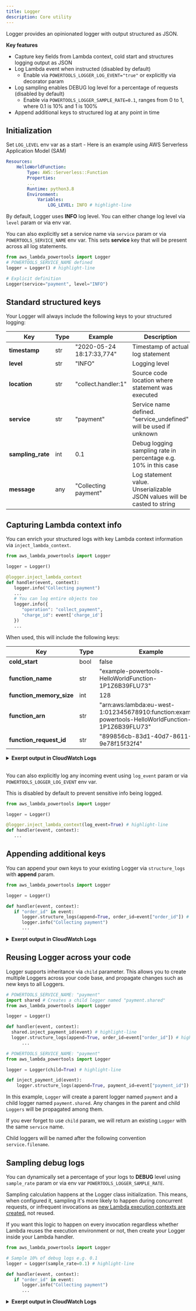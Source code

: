 ```yaml
---
title: Logger
description: Core utility
---
```



Logger provides an opinionated logger with output structured as JSON.

**Key features**

* Capture key fields from Lambda context, cold start and structures logging output as JSON
* Log Lambda event when instructed (disabled by default)
    - Enable via `POWERTOOLS_LOGGER_LOG_EVENT="true"` or explicitly via decorator param
* Log sampling enables DEBUG log level for a percentage of requests (disabled by default)
    - Enable via `POWERTOOLS_LOGGER_SAMPLE_RATE=0.1`, ranges from 0 to 1, where 0.1 is 10% and 1 is 100%
* Append additional keys to structured log at any point in time

## Initialization

Set `LOG_LEVEL` env var as a start - Here is an example using AWS Serverless Application Model (SAM)

```yaml:title=template.yaml
Resources:
    HelloWorldFunction:
        Type: AWS::Serverless::Function
        Properties:
        ...
        Runtime: python3.8
        Environment:
            Variables:
                LOG_LEVEL: INFO # highlight-line
```

By default, Logger uses **INFO** log level. You can either change log level via `level` param or via env var.

You can also explicitly set a service name via `service` param or via `POWERTOOLS_SERVICE_NAME` env var. This sets **service** key that will be present across all log statements.

```python:title=app.py
from aws_lambda_powertools import Logger
# POWERTOOLS_SERVICE_NAME defined
logger = Logger() # highlight-line

# Explicit definition
Logger(service="payment", level="INFO")
```

## Standard structured keys

Your Logger will always include the following keys to your structured logging:

Key | Type | Example | Description
------------------------------------------------- | ------------------------------------------------- | --------------------------------------------------------------------------------- | -------------------------------------------------
**timestamp** | str | "2020-05-24 18:17:33,774" | Timestamp of actual log statement
**level** | str | "INFO" | Logging level
**location** | str | "collect.handler:1" | Source code location where statement was executed
**service** | str | "payment" | Service name defined. "service_undefined" will be used if unknown
**sampling_rate** | int |  0.1 | Debug logging sampling rate in percentage e.g. 10% in this case
**message** | any |  "Collecting payment" | Log statement value. Unserializable JSON values will be casted to string

## Capturing Lambda context info

You can enrich your structured logs with key Lambda context information via `inject_lambda_context`.

```python:title=collect.py
from aws_lambda_powertools import Logger

logger = Logger()

@logger.inject_lambda_context
def handler(event, context):
   logger.info("Collecting payment")
   ...
   # You can log entire objects too
   logger.info({
      "operation": "collect_payment",
      "charge_id": event['charge_id']
   })
   ...
```

When used, this will include the following keys:

Key | Type | Example
------------------------------------------------- | ------------------------------------------------- | ---------------------------------------------------------------------------------
**cold_start**| bool | false
**function_name**| str | "example-powertools-HelloWorldFunction-1P1Z6B39FLU73"
**function_memory_size**| int | 128
**function_arn**| str | "arn:aws:lambda:eu-west-1:012345678910:function:example-powertools-HelloWorldFunction-1P1Z6B39FLU73"
**function_request_id**| str | "899856cb-83d1-40d7-8611-9e78f15f32f4"

<details>
<summary><strong>Exerpt output in CloudWatch Logs</strong></summary>

```json:title=cloudwatch_logs.json
{
   "timestamp":"2020-05-24 18:17:33,774",
   "level":"INFO",
   "location":"collect.handler:1",
   "service":"payment",
// highlight-start
   "lambda_function_name":"test",
   "lambda_function_memory_size": 128,
   "lambda_function_arn":"arn:aws:lambda:eu-west-1:12345678910:function:test",
   "lambda_request_id":"52fdfc07-2182-154f-163f-5f0f9a621d72",
   "cold_start": true,
// highlight-end
   "sampling_rate": 0.0,
   "message": "Collecting payment"
}

{
   "timestamp":"2020-05-24 18:17:33,774",
   "level":"INFO",
   "location":"collect.handler:15",
   "service":"payment",
   "lambda_function_name":"test",
   "lambda_function_memory_size": 128,
   "lambda_function_arn":"arn:aws:lambda:eu-west-1:12345678910:function:test",
   "lambda_request_id":"52fdfc07-2182-154f-163f-5f0f9a621d72",
   "cold_start": true,
   "sampling_rate": 0.0,
// highlight-start
   "message":{
      "operation":"collect_payment",
      "charge_id": "ch_AZFlk2345C0"
   }
// highlight-end
}
```
</details>
<br/>

You can also explicitly log any incoming event using `log_event` param or via `POWERTOOLS_LOGGER_LOG_EVENT` env var.

<Note type="warning">
  This is disabled by default to prevent sensitive info being logged.
</Note><br/>

```python:title=log_handler_event.py
from aws_lambda_powertools import Logger

logger = Logger()

@logger.inject_lambda_context(log_event=True) # highlight-line
def handler(event, context):
   ...
```

## Appending additional keys

You can append your own keys to your existing Logger via `structure_logs` with **append** param.

```python:title=collect.py
from aws_lambda_powertools import Logger

logger = Logger()

def handler(event, context):
   if "order_id" in event:
      logger.structure_logs(append=True, order_id=event["order_id"]) # highlight-line
      logger.info("Collecting payment")
      ...
```

<details>
<summary><strong>Exerpt output in CloudWatch Logs</strong></summary>

```json:title=cloudwatch_logs.jsonn
{
   "timestamp": "2020-05-24 18:17:33,774",
   "level": "INFO",
   "location": "collect.handler:1",
   "service": "payment",
   "lambda_function_name": "test",
   "lambda_function_memory_size": 128,
   "lambda_function_arn": "arn:aws:lambda:eu-west-1:12345678910:function:test",
   "lambda_request_id": "52fdfc07-2182-154f-163f-5f0f9a621d72",
   "cold_start": true,
   "sampling_rate": 0.0,
   "order_id": "order_id_value", // highlight-line
   "message": "Collecting payment"
}
```
</details>

## Reusing Logger across your code

Logger supports inheritance via `child` parameter. This allows you to create multiple Loggers across your code base, and propagate changes such as new keys to all Loggers.

```python:title=collect.py
# POWERTOOLS_SERVICE_NAME: "payment"
import shared # Creates a child logger named "payment.shared"
from aws_lambda_powertools import Logger

logger = Logger()

def handler(event, context):
  shared.inject_payment_id(event) # highlight-line
  logger.structure_logs(append=True, order_id=event["order_id"]) # highlight-line
      ...
```

```python:title=shared.py
# POWERTOOLS_SERVICE_NAME: "payment"
from aws_lambda_powertools import Logger

logger = Logger(child=True) # highlight-line

def inject_payment_id(event):
    logger.structure_logs(append=True, payment_id=event["payment_id"])
```

In this example, `Logger` will create a parent logger named `payment` and a child logger named `payment.shared`. Any changes in the parent and child `Loggers` will be propagated among them.

If you ever forget to use `child` param, we will return an existing `Logger` with the same `service` name.

<Note type="info">
	Child loggers will be named after the following convention <code>service.filename</code>.
</Note><br/>

## Sampling debug logs

You can dynamically set a percentage of your logs to **DEBUG** level using `sample_rate` param or via env var `POWERTOOLS_LOGGER_SAMPLE_RATE`.

Sampling calculation happens at the Logger class initialization. This means, when configured it, sampling it's more likely to happen during concurrent requests, or infrequent invocations as [new Lambda execution contexts are created](https://docs.aws.amazon.com/lambda/latest/dg/runtimes-context.html), not reused.

<Note type="info">
  If you want this logic to happen on every invocation regardless whether Lambda reuses the execution environment or not, then create your Logger inside your Lambda handler.
</Note><br/>

```python:title=collect.py
from aws_lambda_powertools import Logger

# Sample 10% of debug logs e.g. 0.1
logger = Logger(sample_rate=0.1) # highlight-line

def handler(event, context):
   if "order_id" in event:
      logger.info("Collecting payment")
      ...
```

<details>
<summary><strong>Exerpt output in CloudWatch Logs</strong></summary>

```json:title=cloudwatch_logs.json
{
   "timestamp": "2020-05-24 18:17:33,774",
   "level": "INFO",
   "location": "collect.handler:1",
   "service": "payment",
   "lambda_function_name": "test",
   "lambda_function_memory_size": 128,
   "lambda_function_arn": "arn:aws:lambda:eu-west-1:12345678910:function:test",
   "lambda_request_id": "52fdfc07-2182-154f-163f-5f0f9a621d72",
   "cold_start": true,
   "sampling_rate": 0.1, // highlight-line
   "message": "Collecting payment"
}
```
</details>
